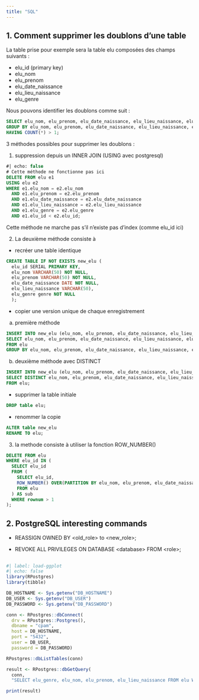 ```yaml
---
title: "SQL"
---
```


## 1. Comment supprimer les doublons d'une table

La table prise pour exemple sera la table elu composées des champs suivants :

- elu_id (primary key)
- elu_nom
- elu_prenom
- elu_date_naissance
- elu_lieu_naissance
- elu_genre

Nous pouvons identifier les doublons comme suit :

```SQL
SELECT elu_nom, elu_prenom, elu_date_naissance, elu_lieu_naissance, elu_genre, COUNT(*) FROM elu 
GROUP BY elu_nom, elu_prenom, elu_date_naissance, elu_lieu_naissance, elu_genre 
HAVING COUNT(*) > 1; 
```
3 méthodes possibles pour supprimer les doublons :

1. suppression depuis un INNER JOIN (USING avec postgresql)

```SQL
#| echo: false
# Cette méthode ne fonctionne pas ici 
DELETE FROM elu e1
USING elu e2
WHERE e1.elu_nom = e2.elu_nom
  AND e1.elu_prenom = e2.elu_prenom
  AND e1.elu_date_naissance = e2.elu_date_naissance
  AND e1.elu_lieu_naissance = e2.elu_lieu_naissance
  AND e1.elu_genre = e2.elu_genre 
  AND e1.elu_id < e2.elu_id;
```
Cette méthode ne marche pas s'il n'existe pas d'index (comme elu_id ici)

2. La deuxième méthode consiste à 

- recréer une table identique

```SQL
CREATE TABLE IF NOT EXISTS new_elu (
  elu_id SERIAL PRIMARY KEY,
  elu_nom VARCHAR(50) NOT NULL,
  elu_prenom VARCHAR(50) NOT NULL,
  elu_date_naissance DATE NOT NULL,
  elu_lieu_naissance VARCHAR(50),
  elu_genre genre NOT NULL
  );
```
- copier une version unique de chaque enregistrement

a. première méthode

```SQL
INSERT INTO new_elu (elu_nom, elu_prenom, elu_date_naissance, elu_lieu_naissance, elu_genre)
SELECT elu_nom, elu_prenom, elu_date_naissance, elu_lieu_naissance, elu_genre 
FROM elu 
GROUP BY elu_nom, elu_prenom, elu_date_naissance, elu_lieu_naissance, elu_genre;
```
b. deuxième méthode avec DISTINCT

```SQL
INSERT INTO new_elu (elu_nom, elu_prenom, elu_date_naissance, elu_lieu_naissance, elu_genre)
SELECT DISTINCT elu_nom, elu_prenom, elu_date_naissance, elu_lieu_naissance, elu_genre
FROM elu;
```

- supprimer la table initiale

```SQL
DROP table elu;
```

- renommer la copie

```SQL
ALTER table new_elu
RENAME TO elu;
```

3. la methode consiste à utiliser la fonction ROW_NUMBER()

```SQL
DELETE FROM elu
WHERE elu_id IN (
  SELECT elu_id
  FROM (
    SELECT elu_id,
    ROW_NUMBER() OVER(PARTITION BY elu_nom, elu_prenom, elu_date_naissance, elu_lieu_naissance, elu_genre) AS rownum
    FROM elu
  ) AS sub
  WHERE rownum > 1
);
```







## 2. PostgreSQL interesting commands

- REASSIGN OWNED BY \<old_role\> to \<new_role\>;

- REVOKE ALL PRIVILEGES ON DATABASE \<database\> FROM \<role\>;

##


```r
#| label: load-ggplot
#| echo: false
library(RPostgres)
library(tibble)

DB_HOSTNAME <- Sys.getenv("DB_HOSTNAME")
DB_USER <- Sys.getenv("DB_USER")
DB_PASSWORD <- Sys.getenv("DB_PASSWORD")

conn <- RPostgres::dbConnect(
  drv = RPostgres::Postgres(), 
  dbname = "cpam",
  host = DB_HOSTNAME,
  port = "5432",
  user = DB_USER,
  password = DB_PASSWORD)

RPostgres::dbListTables(conn)

result <- RPostgres::dbGetQuery(
  conn, 
  "SELECT elu_genre, elu_nom, elu_prenom, elu_lieu_naissance FROM elu WHERE elu_date_naissance = '1967-04-19' ORDER BY elu_genre, elu_nom, elu_prenom;")

print(result)
```